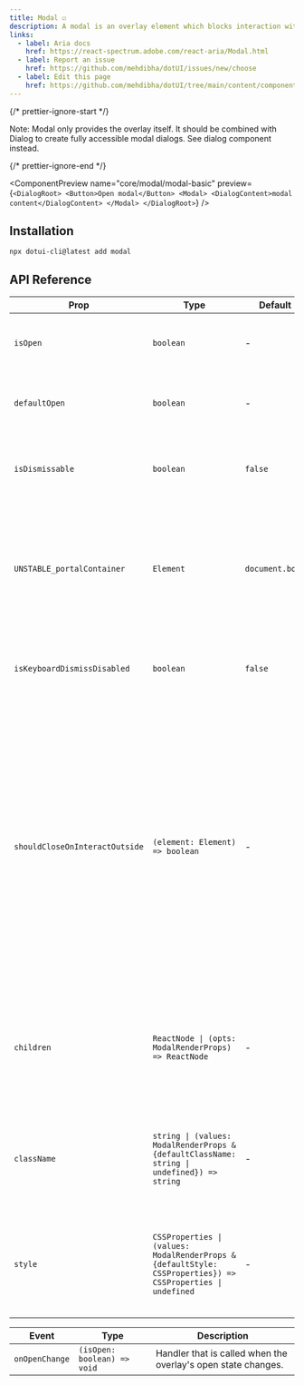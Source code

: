 ---
title: Modal ☑️
description: A modal is an overlay element which blocks interaction with elements outside it.
links:
  - label: Aria docs
    href: https://react-spectrum.adobe.com/react-aria/Modal.html
  - label: Report an issue
    href: https://github.com/mehdibha/dotUI/issues/new/choose
  - label: Edit this page
    href: https://github.com/mehdibha/dotUI/tree/main/content/components/overlays/modal.mdx?plain=1
---

{/* prettier-ignore-start */}

<Alert><span className="font-bold">Note:</span> Modal only provides the overlay itself. It should be combined with Dialog to create fully accessible modal dialogs. <Link href="/docs/components/overlays/dialog">See dialog</Link> component instead.</Alert>

{/* prettier-ignore-end */}

<ComponentPreview
  name="core/modal/modal-basic"
  preview={`<DialogRoot>
    <Button>Open modal</Button>
    <Modal>
      <DialogContent>modal content</DialogContent>
    </Modal>
  </DialogRoot>`}
/>

## Installation

```package-install
npx dotui-cli@latest add modal
```

## API Reference

| Prop                           | Type                                                                                                        | Default         | Description                                                                                                                                                                                                                                                                                                     |
| ------------------------------ | ----------------------------------------------------------------------------------------------------------- | --------------- | --------------------------------------------------------------------------------------------------------------------------------------------------------------------------------------------------------------------------------------------------------------------------------------------------------------- |
| `isOpen`                       | `boolean`                                                                                                   | -               | Whether the overlay is open by default (controlled).                                                                                                                                                                                                                                                            |
| `defaultOpen`                  | `boolean`                                                                                                   | -               | Whether the overlay is open by default (uncontrolled).                                                                                                                                                                                                                                                          |
| `isDismissable`                | `boolean`                                                                                                   | `false`         | Whether to close the modal when the user interacts outside it.                                                                                                                                                                                                                                                  |
| `UNSTABLE_portalContainer`     | `Element`                                                                                                   | `document.body` | The container element in which the overlay portal will be placed. This may have unknown behavior depending on where it is portalled to.                                                                                                                                                                         |
| `isKeyboardDismissDisabled`    | `boolean`                                                                                                   | `false`         | Whether pressing the escape key to close the dialog should be disabled.                                                                                                                                                                                                                                         |
| `shouldCloseOnInteractOutside` | `(element: Element) => boolean`                                                                             | -               | When user interacts with the argument element outside of the overlay ref, return `true` if `onClose` should be called. This gives you a chance to filter out interaction with elements that should not dismiss the overlay. By default, `onClose` will always be called on interaction outside the overlay ref. |
| `children`                     | `ReactNode \| (opts: ModalRenderProps) => ReactNode`                                                        | -               | The children of the component. A function may be provided to alter the children based on component state.                                                                                                                                                                                                       |
| `className`                    | `string \| (values: ModalRenderProps & {defaultClassName: string \| undefined}) => string`                  | -               | The CSS className for the element. A function may be provided to compute the class based on component state.                                                                                                                                                                                                    |
| `style`                        | `CSSProperties \| (values: ModalRenderProps & {defaultStyle: CSSProperties}) => CSSProperties \| undefined` | -               | The inline style for the element. A function may be provided to compute the style based on component state.                                                                                                                                                                                                     |

| Event          | Type                        | Description                                                   |
| -------------- | --------------------------- | ------------------------------------------------------------- |
| `onOpenChange` | `(isOpen: boolean) => void` | Handler that is called when the overlay's open state changes. |
